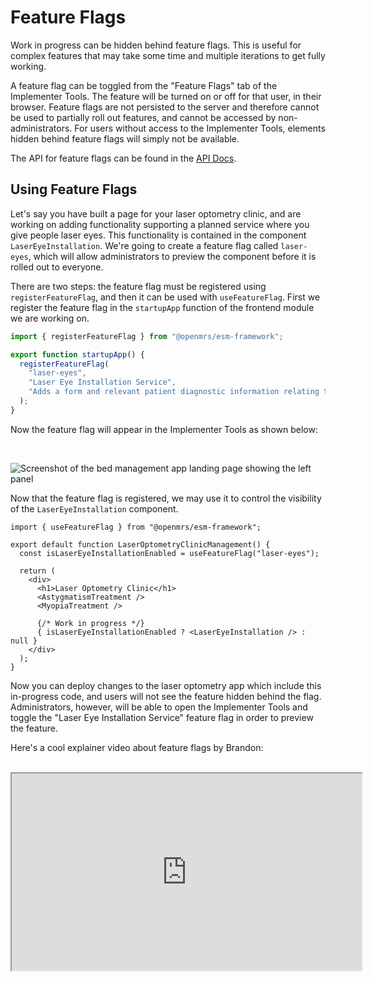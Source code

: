 
# Feature Flags

Work in progress can be hidden behind feature flags. This is useful for complex features that may take some time and multiple iterations to get fully working.

A feature flag can be toggled from the "Feature Flags" tab of the Implementer Tools. The feature will be turned on or off for that user, in their browser. Feature flags are not persisted to the server and therefore cannot be used to partially roll out features, and cannot be accessed by non-administrators. For users without access to the Implementer Tools, elements hidden behind feature flags will simply not be available.

The API for feature flags can be found in the [API Docs](https://github.com/openmrs/openmrs-esm-core/blob/main/packages/framework/esm-framework/docs/API.md#feature-flags-functions).

## Using Feature Flags

Let's say you have built a page for your laser optometry clinic, and are working on adding functionality supporting a planned service where you give people laser eyes. This functionality is contained in the component `LaserEyeInstallation`. We're going to create a feature flag called `laser-eyes`, which will allow administrators to preview the component before it is rolled out to everyone.

There are two steps: the feature flag must be registered using `registerFeatureFlag`, and then it can be used with `useFeatureFlag`. First we register the feature flag in the `startupApp` function of the frontend module we are working on.

```ts
import { registerFeatureFlag } from "@openmrs/esm-framework";

export function startupApp() {
  registerFeatureFlag(
    "laser-eyes",
    "Laser Eye Installation Service",
    "Adds a form and relevant patient diagnostic information relating to the planned Laser Eye Installation Service to the laser optometry clinic management page."
  );
}
```

Now the feature flag will appear in the Implementer Tools as shown below:

<br />

<Image
  src="/feature-flag.png"
  alt="Screenshot of the bed management app landing page showing the left panel"
  width={1000}
  height={746}
/>

Now that the feature flag is registered, we may use it to control the visibility of the `LaserEyeInstallation` component.

```tsx
import { useFeatureFlag } from "@openmrs/esm-framework";

export default function LaserOptometryClinicManagement() {
  const isLaserEyeInstallationEnabled = useFeatureFlag("laser-eyes");

  return (
    <div>
      <h1>Laser Optometry Clinic</h1>
      <AstygmatismTreatment />
      <MyopiaTreatment />

      {/* Work in progress */}
      { isLaserEyeInstallationEnabled ? <LaserEyeInstallation /> : null }
    </div>
  );
}
```

Now you can deploy changes to the laser optometry app which include this in-progress code, and users will not see the feature hidden behind the flag. Administrators, however, will be able to open the Implementer Tools and toggle the "Laser Eye Installation Service" feature flag in order to preview the feature.

Here's a cool explainer video about feature flags by Brandon:

<br />
<iframe width="560" height="315" src="https://www.youtube.com/embed/BakFi1FmM0U?si=ZX9QN1R12U8_hWNX" title="YouTube video player" allow="accelerometer; autoplay; clipboard-write; encrypted-media; gyroscope; picture-in-picture; web-share" allowFullScreen></iframe>